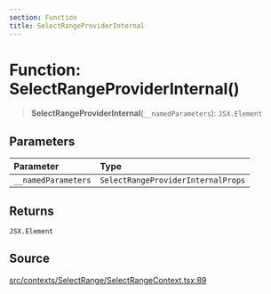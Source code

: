 ```yaml
---
section: Function
title: SelectRangeProviderInternal
---
```


# Function: SelectRangeProviderInternal()

> **SelectRangeProviderInternal**(`__namedParameters`): `JSX.Element`

## Parameters

| Parameter | Type |
| :------ | :------ |
| `__namedParameters` | `SelectRangeProviderInternalProps` |

## Returns

`JSX.Element`

## Source

[src/contexts/SelectRange/SelectRangeContext.tsx:89](https://github.com/gpbl/react-day-picker/blob/a8bfa5451/src/contexts/SelectRange/SelectRangeContext.tsx#L89)
